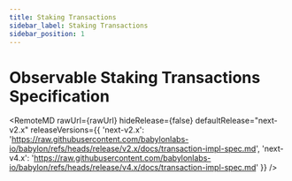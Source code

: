 ```yaml
---
title: Staking Transactions
sidebar_label: Staking Transactions
sidebar_position: 1
---
```


# Observable Staking Transactions Specification



<RemoteMD
  rawUrl={rawUrl}
  hideRelease={false}
  defaultRelease="next-v2.x"
  releaseVersions={{
    'next-v2.x': 'https://raw.githubusercontent.com/babylonlabs-io/babylon/refs/heads/release/v2.x/docs/transaction-impl-spec.md',
    'next-v4.x': 'https://raw.githubusercontent.com/babylonlabs-io/babylon/refs/heads/release/v4.x/docs/transaction-impl-spec.md'
  }}
/>

